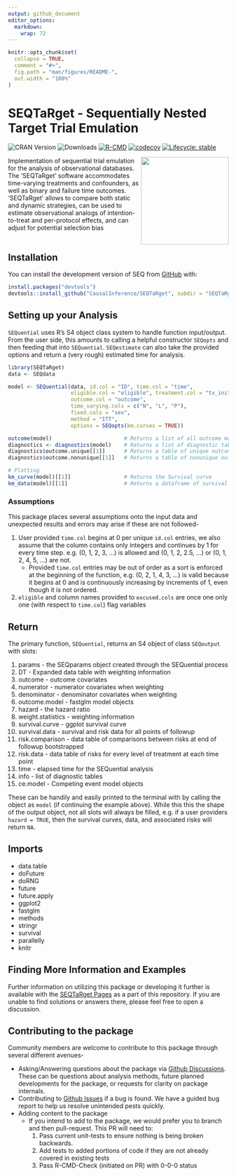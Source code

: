 ```yaml
---
output: github_document
editor_options: 
  markdown: 
    wrap: 72
---
```


<!-- README.md is generated from README.Rmd. Please edit that file -->

```r
knitr::opts_chunk$set(
  collapse = TRUE,
  comment = "#>",
  fig.path = "man/figures/README-",
  out.width = "100%"
)
```

# SEQTaRget - Sequentially Nested Target Trial Emulation

<!-- badges: start -->

![CRAN Version](https://www.r-pkg.org/badges/version/SEQTaRget)
![Downloads](https://cranlogs.r-pkg.org/badges/grand-total/SEQTaRget)
[![R-CMD](https://github.com/CausalInference/SEQTaRget/actions/workflows/R-CMD-check.yaml/badge.svg)](https://github.com/CausalInference/SEQTaRget/actions/workflows/R-CMD-check.yaml)
[![codecov](https://codecov.io/gh/CausalInference/SEQTaRget/graph/badge.svg?token=MHEN30AF08)](https://app.codecov.io/gh/CausalInference/SEQTaRget)
[![Lifecycle:
stable](https://img.shields.io/badge/lifecycle-stable-brightgreen.svg)](https://lifecycle.r-lib.org/articles/stages.html#stable)

<!-- badges: end -->

<img src="https://github.com/CausalInference/SEQTaRget/blob/main/SEQ.png" align="right" style="float" width="200"/>

Implementation of sequential trial emulation for the analysis of
observational databases. The 'SEQTaRget' software accommodates
time-varying treatments and confounders, as well as binary and failure
time outcomes. 'SEQTaRget' allows to compare both static and dynamic
strategies, can be used to estimate observational analogs of
intention-to-treat and per-protocol effects, and can adjust for
potential selection bias <br/> <br/>

## Installation

You can install the development version of SEQ from
[GitHub](https://github.com/) with:

```r
install.packages("devtools")
devtools::install_github("CausalInference/SEQTaRget", subdir = "SEQTaRget")
```

## Setting up your Analysis

`SEQuential` uses R's S4 object class system to handle function
input/output. From the user side, this amounts to calling a helpful
constructor `SEQopts` and then feeding that into `SEQuential`.
`SEQestimate` can also take the provided options and return a (very
rough) estimated time for analysis.

```r
library(SEQTaRget)
data <- SEQdata

model <- SEQuential(data, id.col = "ID", time.col = "time",
                    eligible.col = "eligible", treatment.col = "tx_init", 
                    outcome.col = "outcome", 
                    time_varying.cols = c("N", "L", "P"),
                    fixed.cols = "sex",
                    method = "ITT",
                    options = SEQopts(km.curves = TRUE))

outcome(model)                       # Returns a list of all outcome models as S3 fastglm objects over the course of bootstrapping
diagnostics <- diagnostics(model)    # Returns a list of diagnostic tables
diagnostics$outcome.unique[[1]]      # Returns a table of unique outcomes
diagnostics$outcome.nonunique[[1]]   # Returns a table of nonunique outcomes

# Plotting
km_curve(model)[[1]]                 # Returns the Survival curve
km_data(model)[[1]]                  # Returns a dataframe of survival data in long-format for other analysis/plotting
```

### Assumptions

This package places several assumptions onto the input data and
unexpected results and errors may arise if these are not followed-

1.  User provided `time.col` begins at 0 per unique `id.col` entries, we
    also assume that the column contains only integers and continues by
    1 for every time step. e.g. (0, 1, 2, 3, ...) is allowed and (0, 1,
    2, 2.5, ...) or (0, 1, 2, 4, 5, ...) are not.
    -   Provided `time.col` entries may be out of order as a sort is
        enforced at the beginning of the function, e.g. (0, 2, 1, 4, 3,
        ...) is valid because it begins at 0 and is continuously
        increasing by increments of 1, even though it is not ordered.
2.  `eligible` and column names provided to `excused.cols` are once one
    only one (with respect to `time.col`) flag variables

## Return

The primary function, `SEQuential`, returns an S4 object of class
`SEQoutput` with slots:

1.  params - the SEQparams object created through the SEQuential process
2.  DT - Expanded data table with weighting information
3.  outcome - outcome covariates
4.  numerator - numerator covariates when weighting
5.  denominator - denominator covariates when weighting
6.  outcome.model - fastglm model objects
7.  hazard - the hazard ratio
8.  weight.statistics - weighting information
9.  survival.curve - ggplot survival curve
10. survival.data - survival and risk data for all points of followup
11. risk.comparison - data table of comparisons between risks at end of
    followup bootstrapped
12. risk.data - data table of risks for every level of treatment at each
    time point
13. time - elapsed time for the SEQuential analysis
14. info - list of diagnostic tables
15. ce.model - Competing event model objects

These can be handily and easily printed to the terminal with by calling
the object as `model` (if continuing the example above). While this this
the shape of the output object, not all slots will always be filled,
e.g. if a user providers `hazard = TRUE`, then the survival curves,
data, and associated risks will return `NA`.

## Imports

-   data.table
-   doFuture
-   doRNG
-   future
-   future.apply
-   ggplot2
-   fastglm
-   methods
-   stringr
-   survival
-   parallelly
-   knitr

## Finding More Information and Examples

Further information on utilizing this package or developing it further
is available with the [SEQTaRget
Pages](https://causalinference.github.io/SEQTaRget/) as a part of this
repository. If you are unable to find solutions or answers there, please
feel free to open a discussion.

## Contributing to the package

Community members are welcome to contribute to this package through
several different avenues-

-   Asking/Answering questions about the package via [Github
    Discussions](https://github.com/CausalInference/SEQTaRget/discussions/categories/q-a).
    These can be questions about analysis methods, future planned
    developments for the package, or requests for clarity on package
    internals.
-   Contributing to [Github
    Issues](https://github.com/CausalInference/SEQTaRget/issues) if a
    bug is found. We have a guided bug report to help us resolve
    unintended pests quickly.
-   Adding content to the package
    -   If you intend to add to the package, we would prefer you to
        branch and then pull-request. This PR will need to:
        1.  Pass current unit-tests to ensure nothing is being broken
            backwards.
        2.  Add tests to added portions of code if they are not already
            covered in existing tests
        3.  Pass R-CMD-Check (initiated on PR) with 0-0-0 status
